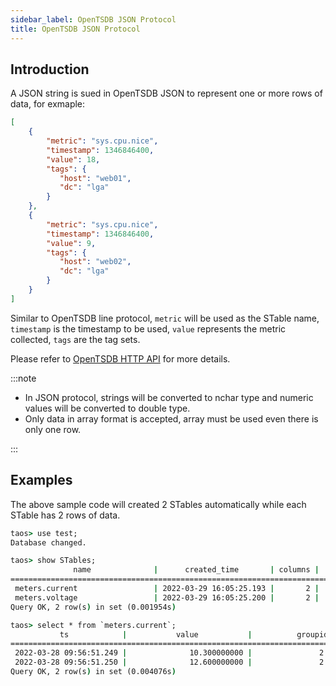 ```yaml
---
sidebar_label: OpenTSDB JSON Protocol
title: OpenTSDB JSON Protocol
---
```



## Introduction

A JSON string is sued in OpenTSDB JSON to represent one or more rows of data, for exmaple:

```json
[
    {
        "metric": "sys.cpu.nice",
        "timestamp": 1346846400,
        "value": 18,
        "tags": {
           "host": "web01",
           "dc": "lga"
        }
    },
    {
        "metric": "sys.cpu.nice",
        "timestamp": 1346846400,
        "value": 9,
        "tags": {
           "host": "web02",
           "dc": "lga"
        }
    }
]
```

Similar to OpenTSDB line protocol, `metric` will be used as the STable name, `timestamp` is the timestamp to be used, `value` represents the metric collected, `tags` are the tag sets.


Please refer to [OpenTSDB HTTP API](http://opentsdb.net/docs/build/html/api_http/put.html) for more details.

:::note
- In JSON protocol, strings will be converted to nchar type and numeric values will be converted to double type.
- Only data in array format is accepted, array must be used even there is only one row.

:::

## Examples

<Tabs defaultValue="java" groupId="lang">
  <TabItem label="Java" value="java">
    <JavaJson />
  </TabItem>
  <TabItem label="Python" value="Python">
    <PyJson />
  </TabItem>
  <TabItem label="Go" value="go">
    <GoJson />
  </TabItem>
  <TabItem label="Rust" value="rust">
    <RustJson />
  </TabItem>
  <TabItem label="Node.js" value="nodejs">
    <NodeJson />
  </TabItem>
  <TabItem label="C#" value="csharp">
    <CsJson />
  </TabItem>
  <TabItem label="C" value="c">
    <CJson />
  </TabItem>
</Tabs>

The above sample code will created 2 STables automatically while each STable has 2 rows of data.

```cmd
taos> use test;
Database changed.

taos> show STables;
              name              |      created_time       | columns |  tags  |   tables    |
============================================================================================
 meters.current                 | 2022-03-29 16:05:25.193 |       2 |      2 |           1 |
 meters.voltage                 | 2022-03-29 16:05:25.200 |       2 |      2 |           1 |
Query OK, 2 row(s) in set (0.001954s)

taos> select * from `meters.current`;
           ts            |           value           |          groupid          |            location            |
===================================================================================================================
 2022-03-28 09:56:51.249 |              10.300000000 |               2.000000000 | Beijing.Chaoyang               |
 2022-03-28 09:56:51.250 |              12.600000000 |               2.000000000 | Beijing.Chaoyang               |
Query OK, 2 row(s) in set (0.004076s)
```
